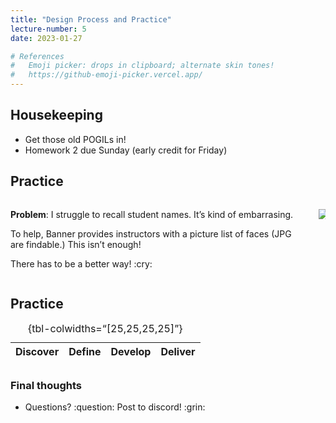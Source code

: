 ```yaml
---
title: "Design Process and Practice"
lecture-number: 5
date: 2023-01-27

# References
#   Emoji picker: drops in clipboard; alternate skin tones!
#   https://github-emoji-picker.vercel.app/
---
```


## Housekeeping

- Get those old POGILs in!
- Homework 2 due Sunday (early credit for Friday)


## Practice {.smaller}

::::{.columns}

:::{.column}

**Problem**: I struggle to recall student names. It's kind of embarrasing.

To help, Banner provides
instructors with a picture list of faces (JPG are findable.) This isn't enough!

There has to be a better way!  :cry:

:::

:::{.column .absolute top=0 right=0}

![](assets/student-pictures-example.png)

:::

::::


## Practice 

| Discover | Define | Develop | Deliver |
|:--------:|:------:|:-------:|:-------:|


: {tbl-colwidths="[25,25,25,25]"}

## {background-color="black"}

### Final thoughts

- Questions? :question:    Post to discord! :grin:

